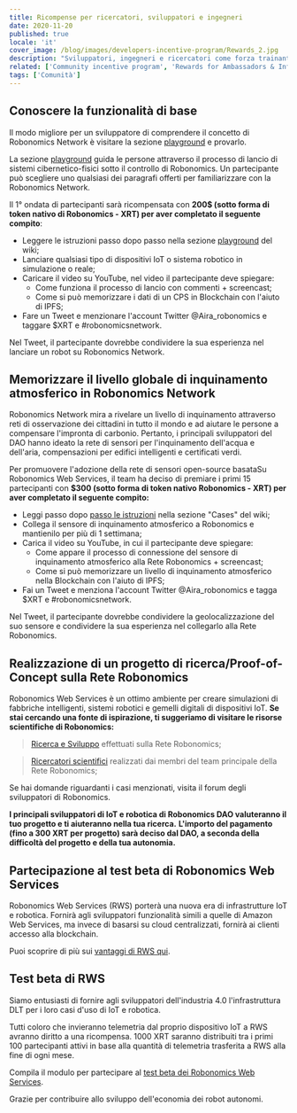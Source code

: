 ```yaml
---
title: Ricompense per ricercatori, sviluppatori e ingegneri
date: 2020-11-20
published: true
locale: 'it'
cover_image: /blog/images/developers-incentive-program/Rewards_2.jpg
description: "Sviluppatori, ingegneri e ricercatori come forza trainante principale dell'industria della robotica ricevono ricompense per le attività di ricerca e sviluppo basate su Robonomics Network. I principali sviluppatori del DAO di Robonomics hanno allocato 5000 XRT per incentivare la comunità."
related: ['Community incentive program', 'Rewards for Ambassadors & Influencers']
tags: ['Comunità']
---
```


## Conoscere la funzionalità di base

Il modo migliore per un sviluppatore di comprendere il concetto di Robonomics Network è visitare la sezione [playground](https://wiki.robonomics.network/docs/create-account-in-dapp/) e provarlo.

La sezione [playground](https://wiki.robonomics.network/docs/create-account-in-dapp/) guida le persone attraverso il processo di lancio di sistemi cibernetico-fisici sotto il controllo di Robonomics. Un partecipante può scegliere uno qualsiasi dei paragrafi offerti per familiarizzare con la Robonomics Network.

Il 1° ondata di partecipanti sarà ricompensata con **200$ (sotto forma di token nativo di Robonomics - XRT) per aver completato il seguente compito**:

* Leggere le istruzioni passo dopo passo nella sezione [playground](https://wiki.robonomics.network/docs/create-account-in-dapp/) del wiki;
* Lanciare qualsiasi tipo di dispositivi IoT o sistema robotico in simulazione o reale;
* Caricare il video su YouTube, nel video il partecipante deve spiegare:
    * Come funziona il processo di lancio con commenti + screencast;
    * Come si può memorizzare i dati di un CPS in Blockchain con l'aiuto di IPFS;
* Fare un Tweet e menzionare l'account Twitter @Aira_robonomics e taggare $XRT e #robonomicsnetwork.

Nel Tweet, il partecipante dovrebbe condividere la sua esperienza nel lanciare un robot su Robonomics Network.

## Memorizzare il livello globale di inquinamento atmosferico in Robonomics Network

Robonomics Network mira a rivelare un livello di inquinamento attraverso reti di osservazione dei cittadini in tutto il mondo e ad aiutare le persone a compensare l'impronta di carbonio. Pertanto, i principali sviluppatori del DAO hanno ideato la rete di sensori per l'inquinamento dell'acqua e dell'aria, compensazioni per edifici intelligenti e certificati verdi.

Per promuovere l'adozione della rete di sensori open-source basataSu Robonomics Web Services, il team ha deciso di premiare i primi 15 partecipanti con **$300 (sotto forma di token nativo Robonomics - XRT) per aver completato il seguente compito:**

* Leggi passo dopo [passo le istruzioni](https://wiki.robonomics.network/docs/connect-sensor-to-robonomics/) nella sezione "Cases" del wiki;
* Collega il sensore di inquinamento atmosferico a Robonomics e mantienilo per più di 1 settimana;
* Carica il video su YouTube, in cui il partecipante deve spiegare:
   * Come appare il processo di connessione del sensore di inquinamento atmosferico alla Rete Robonomics + screencast;
   * Come si può memorizzare un livello di inquinamento atmosferico nella Blockchain con l'aiuto di IPFS;
* Fai un Tweet e menziona l'account Twitter @Aira_robonomics e tagga $XRT e #robonomicsnetwork.

Nel Tweet, il partecipante dovrebbe condividere la geolocalizzazione del suo sensore e condividere la sua esperienza nel collegarlo alla Rete Robonomics.

## Realizzazione di un progetto di ricerca/Proof-of-Concept sulla Rete Robonomics

Robonomics Web Services è un ottimo ambiente per creare simulazioni di fabbriche intelligenti, sistemi robotici e gemelli digitali di dispositivi IoT.
**Se stai cercando una fonte di ispirazione, ti suggeriamo di visitare le risorse scientifiche di Robonomics:**

> [Ricerca e Sviluppo](https://wiki.robonomics.network/docs/r-and-d-based-on-robonomics-network/) effettuati sulla Rete Robonomics;

> [Ricercatori scientifici](https://robonomics.network/community#science) realizzati dai membri del team principale della Rete Robonomics;

Se hai domande riguardanti i casi menzionati, visita il forum degli sviluppatori di Robonomics.

**I principali sviluppatori di IoT e robotica di Robonomics DAO valuteranno il tuo progetto e ti aiuteranno nella tua ricerca.**
**L'importo del pagamento (fino a 300 XRT per progetto) sarà deciso dal DAO, a seconda della difficoltà del progetto e della tua autonomia.**

## Partecipazione al test beta di Robonomics Web Services

Robonomics Web Services (RWS) porterà una nuova era di infrastrutture IoT e robotica.
Fornirà agli sviluppatori funzionalità simili a quelle di Amazon Web Services, ma invece di basarsi su cloud centralizzati, fornirà ai clienti accesso alla blockchain.

Puoi scoprire di più sui [vantaggi di RWS qui](https://blog.aira.life/robonomics-web-services-and-rws-token-intro-d730ab50ad42?source=collection_home---4------2-----------------------).

## Test beta di RWS

Siamo entusiasti di fornire agli sviluppatori dell'industria 4.0 l'infrastruttura DLT per i loro casi d'uso di IoT e robotica.

Tutti coloro che invieranno telemetria dal proprio dispositivo IoT a RWS avranno diritto a una ricompensa.
1000 XRT saranno distribuiti tra i primi 100 partecipanti attivi in base alla quantità di telemetria trasferita a RWS alla fine di ogni mese.

Compila il modulo per partecipare al [test beta dei Robonomics Web Services](https://share.hsforms.com/1rlIfFL6ZSriaOjtf4NAGPw535vx).

Grazie per contribuire allo sviluppo dell'economia dei robot autonomi.